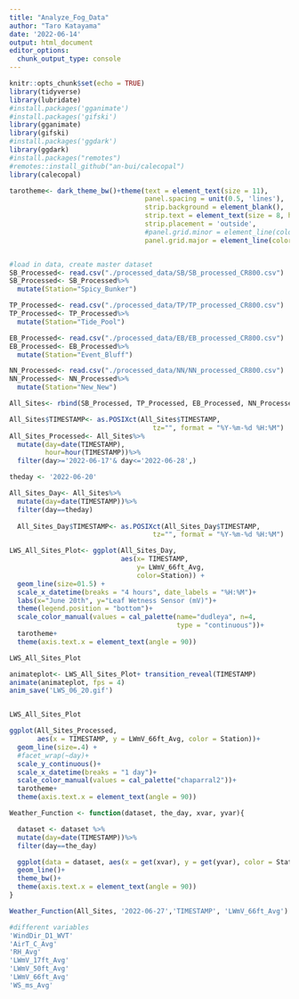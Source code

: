 ```yaml
---
title: "Analyze_Fog_Data"
author: "Taro Katayama"
date: '2022-06-14'
output: html_document
editor_options: 
  chunk_output_type: console
---
```


```r
knitr::opts_chunk$set(echo = TRUE)
library(tidyverse)
library(lubridate)
#install.packages('gganimate')
#install.packages('gifski')
library(gganimate)
library(gifski)
#install.packages('ggdark')
library(ggdark)
#install.packages("remotes")
#remotes::install_github("an-bui/calecopal")
library(calecopal)
```

```r
tarotheme<- dark_theme_bw()+theme(text = element_text(size = 11),
                                  panel.spacing = unit(0.5, 'lines'),
                                  strip.background = element_blank(),
                                  strip.text = element_text(size = 8, hjust = 0),
                                  strip.placement = 'outside',
                                  #panel.grid.minor = element_line(color= 'grey'),
                                  panel.grid.major = element_line(color = 'grey'))
```

```r

```


```r
#load in data, create master dataset
SB_Processed<- read.csv("./processed_data/SB/SB_processed_CR800.csv")
SB_Processed<- SB_Processed%>%
  mutate(Station="Spicy_Bunker")

TP_Processed<- read.csv("./processed_data/TP/TP_processed_CR800.csv")
TP_Processed<- TP_Processed%>%
  mutate(Station="Tide_Pool")

EB_Processed<- read.csv("./processed_data/EB/EB_processed_CR800.csv")
EB_Processed<- EB_Processed%>%
  mutate(Station="Event_Bluff")

NN_Processed<- read.csv("./processed_data/NN/NN_processed_CR800.csv")
NN_Processed<- NN_Processed%>%
  mutate(Station="New_New")

All_Sites<- rbind(SB_Processed, TP_Processed, EB_Processed, NN_Processed)

All_Sites$TIMESTAMP<- as.POSIXct(All_Sites$TIMESTAMP, 
                                    tz="", format = "%Y-%m-%d %H:%M")
All_Sites_Processed<- All_Sites%>%
  mutate(day=date(TIMESTAMP),
         hour=hour(TIMESTAMP))%>%
  filter(day>='2022-06-17'& day<='2022-06-28',)

```


```r
theday <- '2022-06-20'

All_Sites_Day<- All_Sites%>%
  mutate(day=date(TIMESTAMP))%>%
  filter(day==theday)
  
  All_Sites_Day$TIMESTAMP<- as.POSIXct(All_Sites_Day$TIMESTAMP, 
                                    tz="", format = "%Y-%m-%d %H:%M")
```


```r
LWS_All_Sites_Plot<- ggplot(All_Sites_Day, 
                            aes(x= TIMESTAMP, 
                                y= LWmV_66ft_Avg, 
                                color=Station)) +
  geom_line(size=01.5) +
  scale_x_datetime(breaks = "4 hours", date_labels = "%H:%M")+
  labs(x="June 20th", y="Leaf Wetness Sensor (mV)")+
  theme(legend.position = "bottom")+
  scale_color_manual(values = cal_palette(name="dudleya", n=4, 
                                          type = "continuous"))+
  tarotheme+
  theme(axis.text.x = element_text(angle = 90))

LWS_All_Sites_Plot

animateplot<- LWS_All_Sites_Plot+ transition_reveal(TIMESTAMP)
animate(animateplot, fps = 4)
anim_save('LWS_06_20.gif')


LWS_All_Sites_Plot
```

```r
ggplot(All_Sites_Processed,
       aes(x = TIMESTAMP, y = LWmV_66ft_Avg, color = Station))+
  geom_line(size=.4) +
  #facet_wrap(~day)+
  scale_y_continuous()+
  scale_x_datetime(breaks = "1 day")+
  scale_color_manual(values = cal_palette("chaparral2"))+
  tarotheme+
  theme(axis.text.x = element_text(angle = 90))

```


```r

Weather_Function <- function(dataset, the_day, xvar, yvar){

  dataset <- dataset %>%
  mutate(day=date(TIMESTAMP))%>%
  filter(day==the_day)

  ggplot(data = dataset, aes(x = get(xvar), y = get(yvar), color = Station))+
  geom_line()+
  theme_bw()+
  theme(axis.text.x = element_text(angle = 90))
}

Weather_Function(All_Sites, '2022-06-27','TIMESTAMP', 'LWmV_66ft_Avg')

#different variables
'WindDir_D1_WVT'
'AirT_C_Avg'
'RH_Avg'
'LWmV_17ft_Avg'
'LWmV_50ft_Avg'
'LWmV_66ft_Avg'
'WS_ms_Avg'
```
